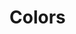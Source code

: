 
<Meta title="Tokens/Colors" />

<h1>Colors</h1>

<br />

<div class="pt-32">
  <ColorPalette>
    <ColorItem
      title="Primary"
      subtitle="Brand Color"
      colors={{
          50: '#fef5ee',
          100: '#fee8d6',
          200: '#fbcdad',
          300: '#f8a979',
          400: '#f5834e',
          500: '#f1581e',
          600: '#e23f14',
          700: '#bc2d12',
          800: '#952517',
          900: '#782216',
          950: '#410e09',
      }}
    />
    <ColorItem
      title="White Lilac"
      colors={{
          50: '#fbfaff',
          100: '#ece8ff',
          200: '#dcd5ff',
          300: '#c2b4fe',
          400: '#9c84fc',
          500: '#7755f7',
          600: '#5c33ea',
          700: '#4a22ce',
          800: '#4321a8',
          900: '#381c87',
          950: '#1f0764',
      }}
    />
    <ColorItem
      title="Dark"
      colors={{
          '50': '#f5f6f6',
          '100': '#e5e7e8',
          '200': '#cdd1d4',
          '300': '#abb2b5',
          '400': '#818a8f',
          '500': '#666f74',
          '600': '#575e63',
          '700': '#4a5054',
          '800': '#424648',
          '900': '#3a3d3f',
          '950': '#111213',
      }}
    />
    <ColorItem
      title="Comet"
      colors={{
          '50': '#f6f6f9',
          '100': '#ececf2',
          '200': '#d5d6e2',
          '300': '#b0b2c9',
          '400': '#8589ab',
          '500': '#5f6388',
          '600': '#515478',
          '700': '#424462',
          '800': '#393b53',
          '900': '#333447',
          '950': '#22222f',
      }}
    />
    <ColorItem
      title="Smoke"
      colors={{
          '50': '#f6f6f6',
          '100': '#e7e7e7',
          '200': '#d1d1d1',
          '300': '#b0b0b0',
          '400': '#888888',
          '500': '#6d6d6d',
          '600': '#5d5d5d',
          '700': '#4f4f4f',
          '800': '#454545',
          '900': '#3d3d3d',
          '950': '#1a1a1a',
      }}
    />
    <ColorItem
      title="Shark"
      colors={{
          '50': '#f6f6f6',
          '100': '#e7e7e7',
          '200': '#d1d1d1',
          '300': '#b0b0b0',
          '400': '#888888',
          '500': '#6d6d6d',
          '600': '#5d5d5d',
          '700': '#4f4f4f',
          '800': '#454545',
          '900': '#3d3d3d',
          '950': '#242424',
      }}
    />
    <ColorItem
      title="Cobalt"
      colors={{
          '50': '#f1f5fd',
          '100': '#dfeafa',
          '200': '#c6d9f7',
          '300': '#a0c2f0',
          '400': '#72a1e8',
          '500': '#517fe0',
          '600': '#3c64d4',
          '700': '#3655ca',
          '800': '#2f439e',
          '900': '#2b3c7d',
          '950': '#1e274d',
      }}
    />
    <ColorItem
      title="Zumthor"
      colors={{
          '50': '#f4f7fa',
          '100': '#e2e8f0',
          '200': '#d4dde9',
          '300': '#b6c7da',
          '400': '#93aac7',
          '500': '#7991b8',
          '600': '#677ca9',
          '700': '#5b6c9a',
          '800': '#4e5a7f',
          '900': '#424b66',
          '950': '#2b3040',
      }}
    />
    <ColorItem
      title="Success"
      colors={{
          '50': '#ecfdf7',
          '100': '#d1faec',
          '200': '#a7f3da',
          '300': '#6ee7bf',
          '400': '#34d39e',
          '500': '#10b981',
          '600': '#059666',
          '700': '#047852',
          '800': '#065f42',
          '900': '#064e36',
          '950': '#022c1e',
      }}
    />
    <ColorItem
      title="Porcelain"
      colors={{
          '50': '#f3f7fa',
          '100': '#e9f0f5',
          '200': '#cedfe9',
          '300': '#a2c4d7',
          '400': '#70a5c0',
          '500': '#4e8aa9',
          '600': '#3c6f8d',
          '700': '#315973',
          '800': '#2c4d60',
          '900': '#294151',
          '950': '#1b2a36',
      }}
    />
    <ColorItem
      title="Rock Blue"
      colors={{
          '50': '#f4f7f9',
          '100': '#ebf0f4',
          '200': '#dbe3ea',
          '300': '#c5d1dc',
          '400': '#acbacd',
          '500': '#94a2bc',
          '600': '#808cab',
          '700': '#6d7795',
          '800': '#5a6279',
          '900': '#4c5363',
          '950': '#2c303a',
      }}
    />
    <ColorItem
      title="Port Gore"
      colors={{
          '50': '#f1f3fd',
          '100': '#dee3fb',
          '200': '#c5d0f8',
          '300': '#9db2f3',
          '400': '#6f8beb',
          '500': '#4d63e4',
          '600': '#3845d8',
          '700': '#2f33c6',
          '800': '#2c2ca1',
          '900': '#282b80',
          '950': '#23235f',
      }}
    />
    <ColorItem
      title="Athens Gray"
      colors={{
          '50': '#f3f4f8',
          '100': '#e8eaf1',
          '200': '#d6dae7',
          '300': '#bac0d6',
          '400': '#99a2c1',
          '500': '#8087b1',
          '600': '#6e72a2',
          '700': '#626393',
          '800': '#53537a',
          '900': '#464662',
          '950': '#2d2d3e',
      }}
    />
  </ColorPalette>
</div>
